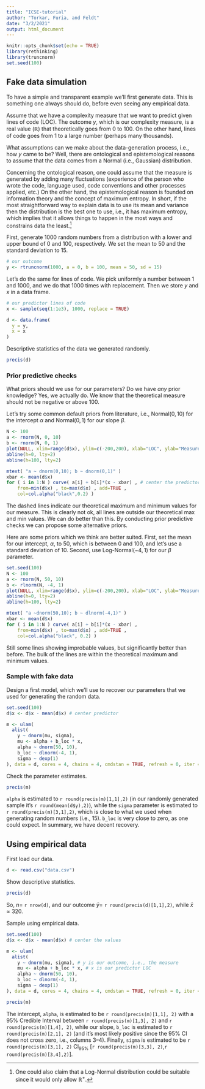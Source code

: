 ```yaml
---
title: "ICSE-tutorial"
author: "Torkar, Furia, and Feldt"
date: "3/2/2021"
output: html_document
---
```


```r
knitr::opts_chunk$set(echo = TRUE)
library(rethinking)
library(truncnorm)
set.seed(100)
```

## Fake data simulation

To have a simple and transparent example we'll first generate data. This is something one always should do, before even seeing any empirical data.

Assume that we have a complexity measure that we want to predict given lines of code (LOC). The outcome $y$, which is our complexity measure, is a real value ($\mathbb{R}$) that theoretically goes from $0$ to $100$. On the other hand, lines of code goes from $1$ to a large number (perhaps many thousands).

What assumptions can we make about the data-generation process, i.e., how $y$ came to be? Well, there are ontological and epistemological reasons to assume that the data comes from a $\mathsf{Normal}$ (i.e., Gaussian) distribution. 

Concerning the ontological reason, one could assume that the measure is generated by adding many fluctuations (experience of the person who wrote the code, language used, code conventions and other processes applied, etc.) On the other hand, the epistemological reason is founded on information theory and the concept of maximum entropy. In short, if the most straightforward way to explain data is to use its mean and variance then the \mathsf{Normal} distribution is the best one to use, i.e., it has maximum entropy, which implies that it allows things to happen in the most ways and constrains data the least.^[One could also claim that a $\mathsf{Log}$-$\mathsf{Normal}$ distribution could be suitable since it would only allow $\mathbb{R}^+$.]

First, generate $1000$ random numbers from a \mathsf{Normal} distribution with a lower and upper bound of $0$ and  $100$, respectively. We set the mean to $50$ and the standard deviation to $15$.

```r
# our outcome
y <- rtruncnorm(1000, a = 0, b = 100, mean = 50, sd = 15)
```

Let's do the same for lines of code. We pick uniformly a number between $1$ and $1000$, and we do that $1000$ times with replacement. Then we store $y$ and $x$ in a data frame.

```r
# our predictor lines of code
x <- sample(seq(1:1e3), 1000, replace = TRUE) 

d <- data.frame(
  y = y,
  x = x
)
```

Descriptive statistics of the data we generated randomly.

```r
precis(d)
```


### Prior predictive checks

What priors should we use for our parameters? Do we have *any* prior knowledge? Yes, we actually do. We know that the theoretical measure should not be negative or above $100$.

Let's try some common default priors from literature, i.e., $\mathsf{Normal}(0,10)$ for the intercept $\alpha$ and $\mathsf{Normal}(0,1)$ for our slope $\beta$.

```r
N <- 100
a <- rnorm(N, 0, 10)
b <- rnorm(N, 0, 1)
plot(NULL, xlim=range(d$x), ylim=c(-200,200), xlab="LOC", ylab="Measure")
abline(h=0, lty=2)
abline(h=100, lty=2)

mtext( "a ~ dnorm(0,10); b ~ dnorm(0,1)" )
xbar <- mean(d$x)
for ( i in 1:N ) curve( a[i] + b[i]*(x - xbar) , # center the predictor
    from=min(d$x) , to=max(d$x) , add=TRUE ,
    col=col.alpha("black",0.2) )
```

The dashed lines indicate our theoretical maximum and minimum values for our measure. This is clearly not ok, all lines are outside our theoretical max and min values. We can do better than this. By conducting prior predictive checks we can propose some alternative priors.

Here are some priors which we think are better suited. First, set the mean for our intercept, $\alpha$, to $50$, which is between $0$ and $100$, and let's use a standard deviation of $10$. Second, use $\mathsf{Log}$-$\mathsf{Normal}(-4,1)$ for our $\beta$ parameter.

```r
set.seed(100)
N <- 100
a <- rnorm(N, 50, 10)
b <- rlnorm(N, -4, 1)
plot(NULL, xlim=range(d$x), ylim=c(-200,200), xlab="LOC", ylab="Measure")
abline(h=0, lty=2)
abline(h=100, lty=2)

mtext( "a ~dnorm(50,10); b ~ dlnorm(-4,1)" )
xbar <- mean(d$x)
for ( i in 1:N ) curve( a[i] + b[i]*(x - xbar) ,
    from=min(d$x) , to=max(d$x) , add=TRUE ,
    col=col.alpha("black", 0.2) )
```

Still some lines showing improbable values, but significantly better than before. The bulk of the lines are within the theoretical maximum and minimum values.

### Sample with fake data

Design a first model, which we'll use to recover our parameters that we used for generating the random data.

```r
set.seed(100)
d$x <- d$x - mean(d$x) # center predictor

m <- ulam(
  alist(
    y ~ dnorm(mu, sigma),
    mu <- alpha + b_loc * x,
    alpha ~ dnorm(50, 10),
    b_loc ~ dlnorm(-4, 1),
    sigma ~ dexp(1)
), data = d, cores = 4, chains = 4, cmdstan = TRUE, refresh = 0, iter = 5e3)
```

Check the parameter estimates.

```r
precis(m)
```

`alpha` is estimated to `r round(precis(m)[1,1],2)` (in our randomly generated sample it's `r round(mean(d$y),2)`), while the `sigma` parameter is estimated to `r round(precis(m)[3,1],2)`, which is close to what we used when generating random numbers (i.e., $15$). `b_loc` is very close to zero, as one could expect. In summary, we have decent recovery.

## Using empirical data

First load our data.

```r
d <- read.csv("data.csv")
```

Show descriptive statistics.

```r
precis(d)
```

So, $n=$ `r nrow(d)`, and our outcome $\bar{y} =$  `r round(precis(d)[1,1],2)`, while $\bar{x} \approx 320$.

Sample using empirical data.

```r
set.seed(100)
d$x <- d$x - mean(d$x) # center the values

m <- ulam(
  alist(
    y ~ dnorm(mu, sigma), # y is our outcome, i.e., the measure
    mu <- alpha + b_loc * x, # x is our predictor LOC
    alpha ~ dnorm(50, 10),
    b_loc ~ dlnorm(-4, 1),
    sigma ~ dexp(1)
), data = d, cores = 4, chains = 4, cmdstan = TRUE, refresh = 0, iter = 5e3)

```

```r
precis(m)
```

The intercept, `alpha`, is estimated to be `r round(precis(m)[1,1], 2)` with a $95$% Credible Interval between `r round(precis(m)[1,3], 2)` and `r round(precis(m)[1,4], 2)`, while our slope, `b_loc` is estimated to `r round(precis(m)[2,1], 2)` (and it's most likely positive since the $95$% CI does not cross zero, i.e., columns $3$--$4$). Finally, `sigma` is estimated to be `r round(precis(m)[3,1], 2)` $\mathrm{CI}_{95\%}$ [`r round(precis(m)[3,3], 2)`,`r round(precis(m)[3,4],2)`].
